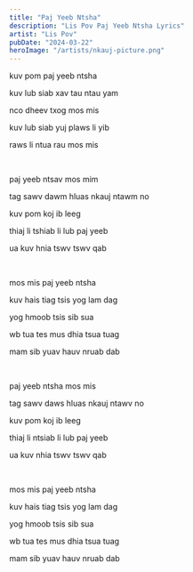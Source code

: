 ```yaml
---
title: "Paj Yeeb Ntsha"
description: "Lis Pov Paj Yeeb Ntsha Lyrics"
artist: "Lis Pov"
pubDate: "2024-03-22"
heroImage: "/artists/nkauj-picture.png"
---
```


kuv pom paj yeeb ntsha

kuv lub siab xav tau ntau yam

nco dheev txog mos mis

kuv lub siab yuj plaws li yib

raws li ntua rau mos mis

<br />

paj yeeb ntsav mos mim

tag sawv dawm hluas nkauj ntawm no

kuv pom koj ib leeg

thiaj li tshiab li lub paj yeeb

ua kuv hnia tswv tswv qab

<br />

mos mis paj yeeb ntsha

kuv hais tiag tsis yog lam dag

yog hmoob tsis sib sua

wb tua tes mus dhia tsua tuag

mam sib yuav hauv nruab dab

<br />

paj yeeb ntsha mos mis

tag sawv daws hluas nkauj ntawv no

kuv pom koj ib leeg

thiaj li ntsiab li lub paj yeeb

ua kuv nhia tswv tswv qab

<br />

mos mis paj yeeb ntsha

kuv hais tiag tsis yog lam dag

yog hmoob tsis sib sua

wb tua tes mus dhia tsua tuag

mam sib yuav hauv nruab dab
